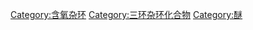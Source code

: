 {{Commonscat|Xanthenes}}

[[Category:含氧杂环|Category:含氧杂环]]
[[Category:三环杂环化合物|Category:三环杂环化合物]]
[[Category:醚|Category:醚]]